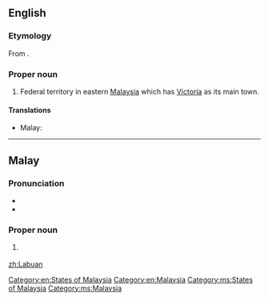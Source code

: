 ==English==
{{wikipedia}}

===Etymology===
From {{etyl|ms|en}} {{term|Labuan|lang=ms}}.

===Proper noun===
{{en-proper noun}}

# Federal territory in eastern [[Malaysia]] which has [[Victoria]] as its main town.

====Translations====
{{trans-top|Federal territory in Malaysia}}
* Malay: {{t|ms|Labuan}}
{{trans-mid}}
{{trans-bottom}}

[[Category:en:States of Malaysia]]
[[Category:en:Malaysia]]

----

==Malay==
{{wikipedia|lang=ms}}

===Pronunciation===
* {{IPA|/labuan/|lang=ms}}
* {{rhymes|uan|wan|an|lang=ms}}

===Proper noun===
{{head|ms|proper noun}}

# {{l|en|Labuan}} {{qualifier|Federal territory in Malaysia}}

[[Category:ms:States of Malaysia]]
[[Category:ms:Malaysia]]

[[zh:Labuan]]
